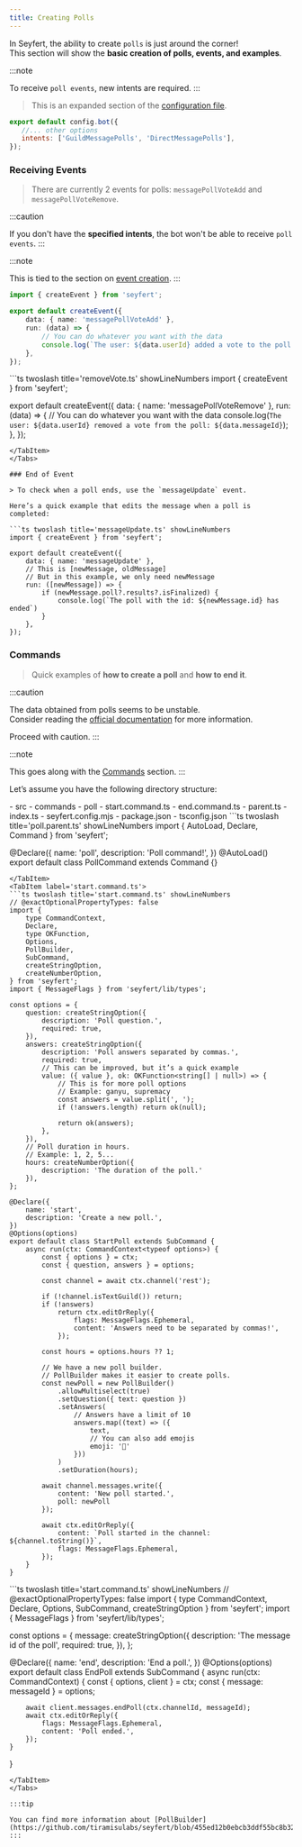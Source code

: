 ```yaml
---
title: Creating Polls
---
```



In Seyfert, the ability to create `polls` is just around the corner!<br/>
This section will show the **basic creation of polls, events, and examples**.

:::note

To receive `poll events`, new intents are required.
:::

<Tabs>
<TabItem label='Gateway Intents'>

> This is an expanded section of the [configuration file](/en/getting-started/setup-project#configuration).

```js title='seyfert.config.mjs' showLineNumbers
export default config.bot({
   //... other options
   intents: ['GuildMessagePolls', 'DirectMessagePolls'],
});
```
</TabItem>
</Tabs>

### Receiving Events

> There are currently 2 events for polls: `messagePollVoteAdd` and `messagePollVoteRemove`.

:::caution

If you don't have the **specified intents**, the bot won't be able to receive `poll events`.
:::

:::note

This is tied to the section on [event creation](/en/getting-started/listening-events).
:::
<Tabs>
<TabItem label='events/addVote.ts'>
```ts twoslash title='addVote.ts' showLineNumbers
import { createEvent } from 'seyfert';

export default createEvent({
    data: { name: 'messagePollVoteAdd' },
    run: (data) => {
        // You can do whatever you want with the data
        console.log(`The user: ${data.userId} added a vote to the poll: ${data.messageId}`);
    },
});
```
</TabItem>

<TabItem label='events/removeVote.ts'>
```ts twoslash title='removeVote.ts' showLineNumbers
import { createEvent } from 'seyfert';

export default createEvent({
    data: { name: 'messagePollVoteRemove' },
    run: (data) => {
        // You can do whatever you want with the data
        console.log(`The user: ${data.userId} removed a vote from the poll: ${data.messageId}`);
    },
});
```
</TabItem>
</Tabs>

### End of Event

> To check when a poll ends, use the `messageUpdate` event.

Here’s a quick example that edits the message when a poll is completed:

```ts twoslash title='messageUpdate.ts' showLineNumbers
import { createEvent } from 'seyfert';

export default createEvent({
    data: { name: 'messageUpdate' },
    // This is [newMessage, oldMessage]
    // But in this example, we only need newMessage
    run: ([newMessage]) => {
        if (newMessage.poll?.results?.isFinalized) {
            console.log(`The poll with the id: ${newMessage.id} has ended`)
        }
    },
});
```

### Commands

> Quick examples of **how to create a poll** and **how to end it**.

:::caution

The data obtained from polls seems to be unstable.<br/>
Consider reading the [official documentation](https://discord.com/developers/docs/resources/poll#poll-results-object) for more information.

Proceed with caution.
:::

:::note

This goes along with the [Commands](/en/commands/options) section.
:::

Let’s assume you have the following directory structure:

<FileTree>
- src
 - commands
	- poll
	 	- start.command.ts
	 	- end.command.ts
	 	- parent.ts
 - index.ts
- seyfert.config.mjs
- package.json
- tsconfig.json
</FileTree>

<Tabs>
<TabItem label='parent.ts'>
```ts twoslash title='poll.parent.ts' showLineNumbers
import { AutoLoad, Declare, Command } from 'seyfert';

@Declare({
    name: 'poll',
    description: 'Poll command!',
})
@AutoLoad()
export default class PollCommand extends Command {}

```
</TabItem>
<TabItem label='start.command.ts'>
```ts twoslash title='start.command.ts' showLineNumbers
// @exactOptionalPropertyTypes: false
import { 
    type CommandContext,
    Declare,
    type OKFunction,
    Options,
    PollBuilder,
    SubCommand,
    createStringOption,
    createNumberOption,
} from 'seyfert';
import { MessageFlags } from 'seyfert/lib/types';

const options = {
    question: createStringOption({
        description: 'Poll question.',
        required: true,
    }),
    answers: createStringOption({
        description: 'Poll answers separated by commas.',
        required: true,
        // This can be improved, but it’s a quick example
        value: ({ value }, ok: OKFunction<string[] | null>) => {
            // This is for more poll options
            // Example: ganyu, supremacy
            const answers = value.split(', ');
            if (!answers.length) return ok(null);
            
            return ok(answers);
        },
    }),
    // Poll duration in hours.
    // Example: 1, 2, 5...
    hours: createNumberOption({
        description: 'The duration of the poll.'
    }),
};

@Declare({
    name: 'start',
    description: 'Create a new poll.',
})
@Options(options)
export default class StartPoll extends SubCommand {
    async run(ctx: CommandContext<typeof options>) {
        const { options } = ctx;
        const { question, answers } = options;

        const channel = await ctx.channel('rest');

        if (!channel.isTextGuild()) return;
        if (!answers)
            return ctx.editOrReply({
                flags: MessageFlags.Ephemeral,
                content: 'Answers need to be separated by commas!',
            });

        const hours = options.hours ?? 1;

        // We have a new poll builder.
        // PollBuilder makes it easier to create polls.
        const newPoll = new PollBuilder()
            .allowMultiselect(true)
            .setQuestion({ text: question })
            .setAnswers(
                // Answers have a limit of 10              
                answers.map((text) => ({ 
                    text,
                    // You can also add emojis
                    emoji: '🐐'
                }))
            )
            .setDuration(hours);

        await channel.messages.write({
            content: 'New poll started.',
            poll: newPoll
        });

        await ctx.editOrReply({
            content: `Poll started in the channel: ${channel.toString()}`,
            flags: MessageFlags.Ephemeral,
        });
    }
}
```
</TabItem>
<TabItem label='end.command.ts'>
```ts twoslash title='start.command.ts' showLineNumbers
// @exactOptionalPropertyTypes: false
import { 
    type CommandContext,
    Declare,
    Options,
    SubCommand,
    createStringOption
} from 'seyfert';
import { MessageFlags } from 'seyfert/lib/types';

const options = {
    message: createStringOption({
        description: 'The message id of the poll',
        required: true,
    }),
};

@Declare({
    name: 'end',
    description: 'End a poll.',
})
@Options(options)
export default class EndPoll extends SubCommand {
    async run(ctx: CommandContext<typeof options>) {
        const { options, client } = ctx;
        const { message: messageId } = options;

        await client.messages.endPoll(ctx.channelId, messageId);
        await ctx.editOrReply({
            flags: MessageFlags.Ephemeral,
            content: 'Poll ended.',
        });
    }
}
```
</TabItem>
</Tabs>

:::tip

You can find more information about [PollBuilder](https://github.com/tiramisulabs/seyfert/blob/455ed12b0ebcb3ddf55bc8b3274b0ce904becc62/src/builders/Poll.ts#L4).
:::